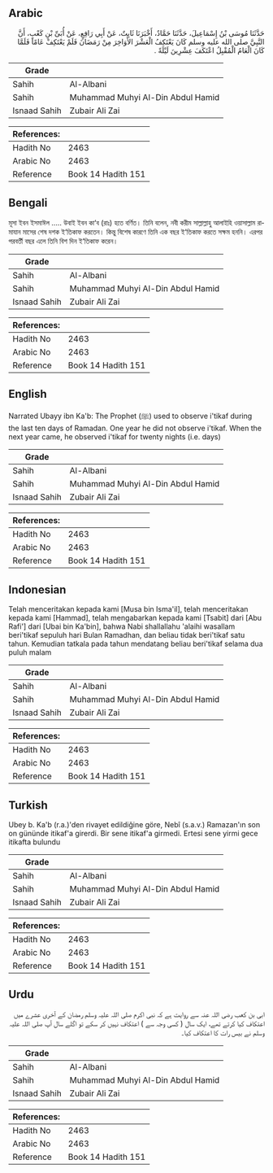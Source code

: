 ## Arabic


<div dir="rtl" lang="ar" style={{fontSize:'larger',backgroundColor:'#f8f9fa',padding:20}}>
حَدَّثَنَا مُوسَى بْنُ إِسْمَاعِيلَ، حَدَّثَنَا حَمَّادٌ، أَخْبَرَنَا ثَابِتٌ، عَنْ أَبِي رَافِعٍ، عَنْ أُبَىِّ بْنِ كَعْبٍ، أَنَّ النَّبِيَّ صلى الله عليه وسلم كَانَ يَعْتَكِفُ الْعَشْرَ الأَوَاخِرَ مِنْ رَمَضَانَ فَلَمْ يَعْتَكِفْ عَامًا فَلَمَّا كَانَ الْعَامُ الْمُقْبِلُ اعْتَكَفَ عِشْرِينَ لَيْلَةً ‏.‏
</div>
<div style={{backgroundColor:'#f8f9fa',padding:20, marginBottom: 10}}><table> <thead> <tr> <th>Grade</th> <th></th> </tr> </thead> <tbody> <tr><td>Sahih</td><td>Al-Albani</td></tr><tr><td>Sahih</td><td>Muhammad Muhyi Al-Din Abdul Hamid</td></tr><tr><td>Isnaad Sahih</td><td>Zubair Ali Zai</td></tr></tbody></table><table> <thead> <tr> <th>References:</th> <th></th> </tr> </thead> <tbody><tr><td>Hadith No</td><td>2463</td></tr><tr><td>Arabic No</td><td>2463</td></tr><tr><td>Reference</td><td>Book 14 Hadith 151</td></tr></tbody></table></div>

## Bengali


<div dir="ltr" lang="bn" style={{fontSize:'larger',backgroundColor:'#f8f9fa',padding:20}}>
মূসা ইবন ইসমাঈল ..... উবাই ইবন কা‘ব (রাঃ) হতে বর্ণিত। তিনি বলেন, নবী করীম সাল্লাল্লাহু আলাইহি ওয়াসাল্লাম রামাযান মাসের শেষ দশক ই‘তিকাফ করতেন। কিন্তু বিশেষ কারণে তিনি এক বছর ই‘তিকাফ করতে সক্ষম হননি। এরপর পরবর্তী বছর এলে তিনি বিশ দিন ই‘তিকাফ করেন।
</div>
<div style={{backgroundColor:'#f8f9fa',padding:20, marginBottom: 10}}><table> <thead> <tr> <th>Grade</th> <th></th> </tr> </thead> <tbody> <tr><td>Sahih</td><td>Al-Albani</td></tr><tr><td>Sahih</td><td>Muhammad Muhyi Al-Din Abdul Hamid</td></tr><tr><td>Isnaad Sahih</td><td>Zubair Ali Zai</td></tr></tbody></table><table> <thead> <tr> <th>References:</th> <th></th> </tr> </thead> <tbody><tr><td>Hadith No</td><td>2463</td></tr><tr><td>Arabic No</td><td>2463</td></tr><tr><td>Reference</td><td>Book 14 Hadith 151</td></tr></tbody></table></div>

## English


<div dir="ltr" lang="en" style={{fontSize:'larger',backgroundColor:'#f8f9fa',padding:20}}>
Narrated Ubayy ibn Ka'b: The Prophet (ﷺ) used to observe i'tikaf during the last ten days of Ramadan. One year he did not observe i'tikaf. When the next year came, he observed i'tikaf for twenty nights (i.e. days)
</div>
<div style={{backgroundColor:'#f8f9fa',padding:20, marginBottom: 10}}><table> <thead> <tr> <th>Grade</th> <th></th> </tr> </thead> <tbody> <tr><td>Sahih</td><td>Al-Albani</td></tr><tr><td>Sahih</td><td>Muhammad Muhyi Al-Din Abdul Hamid</td></tr><tr><td>Isnaad Sahih</td><td>Zubair Ali Zai</td></tr></tbody></table><table> <thead> <tr> <th>References:</th> <th></th> </tr> </thead> <tbody><tr><td>Hadith No</td><td>2463</td></tr><tr><td>Arabic No</td><td>2463</td></tr><tr><td>Reference</td><td>Book 14 Hadith 151</td></tr></tbody></table></div>

## Indonesian


<div dir="ltr" lang="id" style={{fontSize:'larger',backgroundColor:'#f8f9fa',padding:20}}>
Telah menceritakan kepada kami [Musa bin Isma'il], telah menceritakan kepada kami [Hammad], telah mengabarkan kepada kami [Tsabit] dari [Abu Rafi'] dari [Ubai bin Ka'bin], bahwa Nabi shallallahu 'alaihi wasallam beri'tikaf sepuluh hari Bulan Ramadhan, dan beliau tidak beri'tikaf satu tahun. Kemudian tatkala pada tahun mendatang beliau beri'tikaf selama dua puluh malam
</div>
<div style={{backgroundColor:'#f8f9fa',padding:20, marginBottom: 10}}><table> <thead> <tr> <th>Grade</th> <th></th> </tr> </thead> <tbody> <tr><td>Sahih</td><td>Al-Albani</td></tr><tr><td>Sahih</td><td>Muhammad Muhyi Al-Din Abdul Hamid</td></tr><tr><td>Isnaad Sahih</td><td>Zubair Ali Zai</td></tr></tbody></table><table> <thead> <tr> <th>References:</th> <th></th> </tr> </thead> <tbody><tr><td>Hadith No</td><td>2463</td></tr><tr><td>Arabic No</td><td>2463</td></tr><tr><td>Reference</td><td>Book 14 Hadith 151</td></tr></tbody></table></div>

## Turkish


<div dir="ltr" lang="tr" style={{fontSize:'larger',backgroundColor:'#f8f9fa',padding:20}}>
Ubey b. Ka'b (r.a.)'den rivayet edildiğine göre, Nebî (s.a.v.) Ramazan'ın son on gününde itikaf'a girerdi. Bir sene itikaf'a girmedi. Ertesi sene yirmi gece itikafta bulundu
</div>
<div style={{backgroundColor:'#f8f9fa',padding:20, marginBottom: 10}}><table> <thead> <tr> <th>Grade</th> <th></th> </tr> </thead> <tbody> <tr><td>Sahih</td><td>Al-Albani</td></tr><tr><td>Sahih</td><td>Muhammad Muhyi Al-Din Abdul Hamid</td></tr><tr><td>Isnaad Sahih</td><td>Zubair Ali Zai</td></tr></tbody></table><table> <thead> <tr> <th>References:</th> <th></th> </tr> </thead> <tbody><tr><td>Hadith No</td><td>2463</td></tr><tr><td>Arabic No</td><td>2463</td></tr><tr><td>Reference</td><td>Book 14 Hadith 151</td></tr></tbody></table></div>

## Urdu


<div dir="rtl" lang="ur" style={{fontSize:'larger',backgroundColor:'#f8f9fa',padding:20}}>
ابی بن کعب رضی اللہ عنہ سے روایت ہے کہ نبی اکرم صلی اللہ علیہ وسلم رمضان کے آخری عشرے میں اعتکاف کیا کرتے تھے، ایک سال ( کسی وجہ سے ) اعتکاف نہیں کر سکے تو اگلے سال آپ صلی اللہ علیہ وسلم نے بیس رات کا اعتکاف کیا۔
</div>
<div style={{backgroundColor:'#f8f9fa',padding:20, marginBottom: 10}}><table> <thead> <tr> <th>Grade</th> <th></th> </tr> </thead> <tbody> <tr><td>Sahih</td><td>Al-Albani</td></tr><tr><td>Sahih</td><td>Muhammad Muhyi Al-Din Abdul Hamid</td></tr><tr><td>Isnaad Sahih</td><td>Zubair Ali Zai</td></tr></tbody></table><table> <thead> <tr> <th>References:</th> <th></th> </tr> </thead> <tbody><tr><td>Hadith No</td><td>2463</td></tr><tr><td>Arabic No</td><td>2463</td></tr><tr><td>Reference</td><td>Book 14 Hadith 151</td></tr></tbody></table></div>